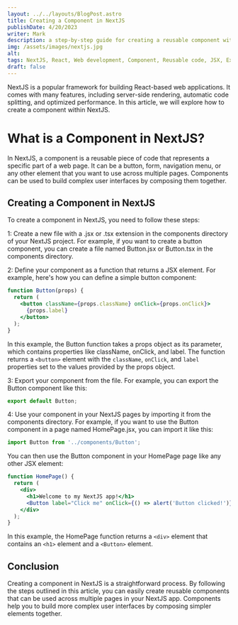 ```yaml
---
layout: ../../layouts/BlogPost.astro
title: Creating a Component in NextJS
publishDate: 4/20/2023
writer: Mark
description: a step-by-step guide for creating a reusable component within NextJS, including an example of how to define the component as a function that returns a JSX element and export it from a file.
img: /assets/images/nextjs.jpg
alt: 
tags: NextJS, React, Web development, Component, Reusable code, JSX, Exporting, Front-end development, User interface, Code composition
draft: false
---
```



NextJS is a popular framework for building React-based web applications. It comes with many features, including server-side rendering, automatic code splitting, and optimized performance. In this article, we will explore how to create a component within NextJS.

# What is a Component in NextJS?
In NextJS, a component is a reusable piece of code that represents a specific part of a web page. It can be a button, form, navigation menu, or any other element that you want to use across multiple pages. Components can be used to build complex user interfaces by composing them together.

## Creating a Component in NextJS

To create a component in NextJS, you need to follow these steps:

 1: Create a new file with a .jsx or .tsx extension in the components directory of your NextJS project. For example, if you want to create a button component, you can create a file named Button.jsx or Button.tsx in the components directory.

 2: Define your component as a function that returns a JSX element. For example, here's how you can define a simple button component:

```jsx
function Button(props) {
  return (
    <button className={props.className} onClick={props.onClick}>
      {props.label}
    </button>
  );
}
```

In this example, the Button function takes a props object as its parameter, which contains properties like className, onClick, and label. The function returns a `<button>` element with the `className`, `onClick`, and `label` properties set to the values provided by the props object.

 3: Export your component from the file. For example, you can export the Button component like this:

```jsx
export default Button;
```

 4: Use your component in your NextJS pages by importing it from the components directory. For example, if you want to use the Button component in a page named HomePage.jsx, you can import it like this:
```jsx
import Button from '../components/Button';
```

You can then use the Button component in your HomePage page like any other JSX element:

```jsx
function HomePage() {
  return (
    <div>
      <h1>Welcome to my NextJS app!</h1>
      <Button label="Click me" onClick={() => alert('Button clicked!')} />
    </div>
  );
}
```

In this example, the HomePage function returns a `<div>` element that contains an `<h1>` element and a `<Button>` element.

## Conclusion

Creating a component in NextJS is a straightforward process. By following the steps outlined in this article, you can easily create reusable components that can be used across multiple pages in your NextJS app. Components help you to build more complex user interfaces by composing simpler elements together.
